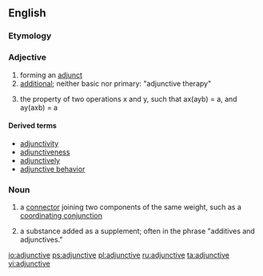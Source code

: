 ==English==

===Etymology===

{{suffix|adjunct|ive}}

===Adjective===
{{en-adj|-}}

# forming an [[adjunct]]
# [[additional]]; neither basic nor primary: "adjunctive therapy"
# {{context|logic}} the property of two operations x and y, such that ax(ayb) = a, and ay(axb) = a

====Derived terms====
* [[adjunctivity]]
* [[adjunctiveness]]
* [[adjunctively]]
* [[adjunctive behavior]]

===Noun===
{{en-noun}}

# {{context|grammar}} a [[connector]] joining two components of the same weight, such as a [[coordinating conjunction]]
# {{context|manufacturing}} a substance added as a supplement; often in the phrase "additives and adjunctives."

[[io:adjunctive]]
[[ps:adjunctive]]
[[pl:adjunctive]]
[[ru:adjunctive]]
[[ta:adjunctive]]
[[vi:adjunctive]]